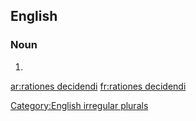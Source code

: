 ==English==

===Noun===
{{head|en|noun plural form|head=[[rationes]] [[decidendi]]}}

# {{plural of|ratio decidendi|lang=en}}

[[Category:English irregular plurals]]

[[ar:rationes decidendi]]
[[fr:rationes decidendi]]